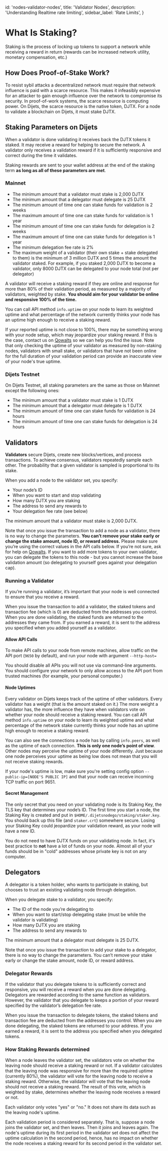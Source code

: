 
  id: 'nodes-validator-nodes',
  title: 'Validator Nodes',
  description: 'Understanding Realtime rate limiting',
  sidebar_label: 'Rate Limits',
}

# What Is Staking?

Staking is the process of locking up tokens to support a network while receiving
a reward in return (rewards can be increased network utility, monetary
compensation, etc.)

## How Does Proof-of-Stake Work?

To resist sybil
attacks
a decentralized network must require that network influence is paid with a
scarce resource. This makes it infeasibly expensive for an attacker to gain
enough influence over the network to compromise its security. In proof-of-work
systems, the scarce resource is computing power. On Dijets, the scarce
resource is the native token,
DJTX. For a node to
validate
a blockchain on Dijets, it must stake DJTX.

## Staking Parameters on Dijets

When a validator is done validating
it receives back the DJTX tokens it staked. It may receive a reward for helping
to secure the network. A validator only receives a validation
reward
if it is sufficiently responsive and correct during the time it validates. 

<Admonition type="info">

Staking rewards are sent to your wallet address at the end of the staking term
**as long as all of these parameters are met**.

</Admonition>

### Mainnet

- The minimum amount that a validator must stake is 2,000 DJTX
- The minimum amount that a delegator must delegate is 25 DJTX
- The minimum amount of time one can stake funds for validation is 2 weeks
- The maximum amount of time one can stake funds for validation is 1 year
- The minimum amount of time one can stake funds for delegation is 2 weeks
- The maximum amount of time one can stake funds for delegation is 1 year
- The minimum delegation fee rate is 2%
- The maximum weight of a validator (their own stake + stake delegated to them)
  is the minimum of 3 million DJTX and 5 times the amount the validator staked.
  For example, if you staked 2,000 DJTX to become a validator, only 8000 DJTX
  can be delegated to your node total (not per delegator)

A validator will receive a staking reward if they are online and response for
more than 80% of their validation period, as measured by a majority of
validators, weighted by stake. **You should aim for your validator be online and
responsive 100% of the time.**

You can call API method `info.uptime` on your node to learn its weighted uptime
and what percentage of the network currently thinks your node has an uptime high
enough to receive a staking reward.

If
your reported uptime is not close to 100%, there may be something wrong with
your node setup, which may jeopardize your staking reward. If this is the case, contact us on
[Qowalts](https://qowalts.dijets.io) so we can help you find the issue. Note
that only checking the uptime of your validator as measured by non-staking
nodes, validators with small stake, or validators that have not been online for
the full duration of your validation period can provide an inaccurate view of
your node's true uptime.

### Dijets Testnet

On Dijets Testnet, all staking parameters are the same as those on Mainnet except the following ones:

- The minimum amount that a validator must stake is 1 DJTX
- The minimum amount that a delegator must delegate is 1 DJTX
- The minimum amount of time one can stake funds for validation is 24 hours
- The minimum amount of time one can stake funds for delegation is 24 hours

## Validators

**Validators** secure Dijets, create new blocks/vertices, and process
transactions. To achieve consensus, validators repeatedly sample each other. The
probability that a given validator is sampled is proportional to its stake.

When you add a node to the validator set, you specify:

- Your node’s ID
- When you want to start and stop validating
- How many DJTX you are staking
- The address to send any rewards to
- Your delegation fee rate (see below)

<Admonition type="info">
The minimum amount that a validator must stake is 2,000 DJTX.
</Admonition>

<Admonition type="caution">

Note that once you issue the transaction to add a node as a
validator, there is no way to change the parameters. **You can’t remove your
stake early or change the stake amount, node ID, or reward address.** Please
make sure you’re using the correct values in the API calls below. If you’re not
sure, ask for help on [Qowalts](https://qowalts.dijets.io). If you want to add
more tokens to your own validator, you can delegate the tokens to this node -
but you cannot increase the base validation amount (so delegating to yourself
goes against your delegation cap). 

</Admonition>

### Running a Validator

If you’re running a validator, it’s important that your node is well connected
to ensure that you receive a reward. 

When you issue the transaction to add a validator, the staked tokens and
transaction fee (which is 0) are deducted from the addresses you control. When
you are done validating, the staked funds are returned to the addresses they
came from. If you earned a reward, it is sent to the address you specified when
you added yourself as a validator.

#### Allow API Calls

To make API calls to your node from remote machines, allow traffic on the API
port (`9650` by default), and run your node with argument `--http-host=`

You should disable all APIs you will not use via command-line arguments. You
should configure your network to only allow access to the API port from trusted
machines (for example, your personal computer.)

#### Node Uptimes

Every validator on Dijets keeps track of the uptime of other validators.
Every validator has a weight (that is the amount staked on it.) The more weight a
validator has, the more influence they have when validators vote on whether your
node should receive a staking reward. You can call API method `info.uptime` on
your node to learn its weighted uptime and what percentage of the network stake
currently thinks your node has an uptime high enough to receive a staking
reward.

You can also see the connections a node has by calling `info.peers`, as well as
the uptime of each connection. **This is only one node’s point of view**. Other
nodes may perceive the uptime of your node differently. Just because one node
perceives your uptime as being low does not mean that you will not receive
staking rewards.

If your node's uptime is low, make sure you're setting config option
`--public-ip=[NODE'S PUBLIC IP]` and that your node can receive incoming TCP
traffic on port 9651.

#### Secret Management

The only secret that you need on your validating node is its Staking Key, the
TLS key that determines your node’s ID. The first time you start a node, the
Staking Key is created and put in `$HOME/.dijetsnodego/staking/staker.key`. You
should back up this file (and `staker.crt`) somewhere secure. Losing your
Staking Key could jeopardize your validation reward, as your node will have a
new ID.

You do not need to have DJTX funds on your validating node. In fact, it's best
practice to **not** have a lot of funds on your node. Almost all of your funds
should be in "cold" addresses whose private key is not on any computer.

## Delegators

A delegator is a token holder, who wants to participate in staking, but chooses
to trust an existing validating node through delegation.

When you delegate stake to a validator, you specify:

- The ID of the node you’re delegating to
- When you want to start/stop delegating stake (must be while the validator is validating)
- How many DJTX you are staking
- The address to send any rewards to

<Admonition type="info">
The minimum amount that a delegator must delegate is 25 DJTX.
</Admonition>

<Admonition type="caution">

Note that once you issue the transaction to add your stake to a delegator, there
is no way to change the parameters. You can’t remove your stake early or
change the stake amount, node ID, or reward address.

</Admonition>

### Delegator Rewards

If the validator that you delegate tokens to is sufficiently correct and
responsive, you will receive a reward when you are done delegating. Delegators
are rewarded according to the same function as validators. However, the
validator that you delegate to keeps a portion of your reward specified by the
validator’s delegation fee rate.

When you issue the transaction to delegate tokens, the staked tokens and
transaction fee are deducted from the addresses you control. When you are done
delegating, the staked tokens are returned to your address. If you earned a
reward, it is sent to the address you specified when you delegated tokens.


### How Staking Rewards determined

When a node leaves the validator set, the validators vote on whether the leaving
node should receive a staking reward or not. If a validator calculates that the
leaving node was responsive for more than the required uptime (currently 80%),
the validator will vote for the leaving node to receive a staking reward.
Otherwise, the validator will vote that the leaving node should not receive a
staking reward. The result of this vote, which is weighted by stake, determines
whether the leaving node receives a reward or not.

Each validator only votes "yes" or "no." It does not share its data such as the
leaving node's uptime.

Each validation period is considered separately. That is, suppose a node joins
the validator set, and then leaves. Then it joins and leaves again. The node's
uptime during its first period in the validator set does not affect the uptime
calculation in the second period, hence, has no impact on whether the node
receives a staking reward for its second period in the validator set.


